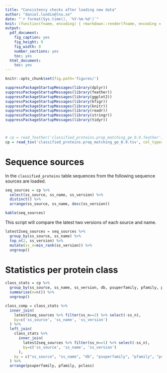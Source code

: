 ```yaml
---
title: "Consistency checks after loading new data"
author: "daniel.lundin@lnu.se"
date: "`r format(Sys.time(), '%Y-%m-%d')`"
knit: (function(fname, encoding) { rmarkdown::render(fname, encoding = encoding, output_file = sprintf('%s/%s.%s.pdf', dirname(fname), sub('.rmd', '', basename(fname)), format(Sys.time(), "%Y%m%d"))) })
output:
  pdf_document:
    fig_caption: yes
    fig_height: 9
    fig_width: 8
    number_sections: yes
    toc: yes
  html_document:
    toc: yes
---
```


```r

knitr::opts_chunk$set(fig.path='figures/')

```

```r

suppressPackageStartupMessages(library(dplyr))
suppressPackageStartupMessages(library(feather))
suppressPackageStartupMessages(library(ggplot2))
suppressPackageStartupMessages(library(kfigr))
suppressPackageStartupMessages(library(knitr))
suppressPackageStartupMessages(library(readr))
suppressPackageStartupMessages(library(stringr))
suppressPackageStartupMessages(library(tidyr))

```

```r

```

```r

```

```r

# cp = read_feather('classified_proteins.prop_matching_ge_0.9.feather')   # Fails
cp = read_tsv('classified_proteins.prop_matching_ge_0.9.tsv', col_types=read_rds('classified_proteins.spec.rds'))

```

# Sequence sources

In the `classified_proteins` table sequences from the following sequence
sources are loaded.

```r

seq_sources = cp %>% 
  select(ss_source, ss_name, ss_version) %>% 
  distinct() %>% 
  arrange(ss_source, ss_name, desc(ss_version))

kable(seq_sources)

```

This script will compare the latest two versions of each source and name.

```r

latest2seq_sources = seq_sources %>%
  group_by(ss_source, ss_name) %>%
  top_n(2, ss_version) %>%
  mutate(ss_n=min_rank(ss_version)) %>%
  ungroup()

```

# Statistics per protein class

```r

class_stats = cp %>%
  group_by(ss_source, ss_name, ss_version, db, psuperfamily, pfamily, pclass) %>%
  summarise(n=n()) %>%
  ungroup()

```

```r

class_comp = class_stats %>%
  inner_join(
    latest2seq_sources %>% filter(ss_n==2) %>% select(-ss_n), 
    by=c('ss_source', 'ss_name', 'ss_version')
  ) %>%
  left_join(
    class_stats %>%
      inner_join(
      	latest2seq_sources %>% filter(ss_n==1) %>% select(-ss_n), 
      	by=c('ss_source', 'ss_name', 'ss_version')
      ),
    by = c("ss_source", "ss_name", "db", "psuperfamily", "pfamily", "pclass")
  ) %>%
  arrange(psuperfamily, pfamily, pclass)

```

